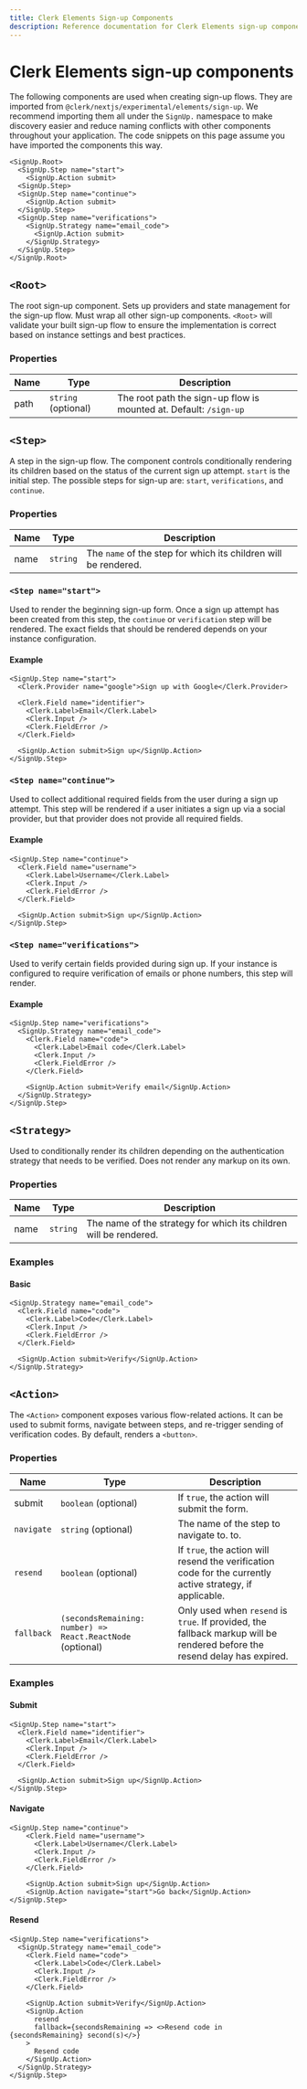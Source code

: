 ```yaml
---
title: Clerk Elements Sign-up Components
description: Reference documentation for Clerk Elements sign-up components.
---
```


# Clerk Elements sign-up components

The following components are used when creating sign-up flows. They are imported from `@clerk/nextjs/experimental/elements/sign-up`. We recommend importing them all under the `SignUp.` namespace to make discovery easier and reduce naming conflicts with other components throughout your application. The code snippets on this page assume you have imported the components this way.

```tsx filename="Anatomy"
<SignUp.Root>
  <SignUp.Step name="start">
    <SignUp.Action submit>
  <SignUp.Step>
  <SignUp.Step name="continue">
    <SignUp.Action submit>
  </SignUp.Step>
  <SignUp.Step name="verifications">
    <SignUp.Strategy name="email_code">
      <SignUp.Action submit>
    </SignUp.Strategy>
  </SignUp.Step>
</SignUp.Root>
```

## `<Root>`

The root sign-up component. Sets up providers and state management for the sign-up flow. Must wrap all other sign-up components. `<Root>` will validate your built sign-up flow to ensure the implementation is correct based on instance settings and best practices.

### Properties

| Name | Type                | Description                                                       |
| ---- | ------------------- | ----------------------------------------------------------------- |
| path | `string` (optional) | The root path the sign-up flow is mounted at. Default: `/sign-up` |

## `<Step>`

A step in the sign-up flow. The component controls conditionally rendering its children based on the status of the current sign up attempt. `start` is the initial step. The possible steps for sign-up are: `start`, `verifications`, and `continue`.

### Properties

| Name | Type     | Description                                                     |
| ---- | -------- | --------------------------------------------------------------- |
| name | `string` | The `name` of the step for which its children will be rendered. |

### `<Step name="start">`

Used to render the beginning sign-up form. Once a sign up attempt has been created from this step, the `continue` or `verification` step will be rendered. The exact fields that should be rendered depends on your instance configuration.

#### Example

```tsx
<SignUp.Step name="start">
  <Clerk.Provider name="google">Sign up with Google</Clerk.Provider>

  <Clerk.Field name="identifier">
    <Clerk.Label>Email</Clerk.Label>
    <Clerk.Input />
    <Clerk.FieldError />
  </Clerk.Field>

  <SignUp.Action submit>Sign up</SignUp.Action>
</SignUp.Step>
```

### `<Step name="continue">`

Used to collect additional required fields from the user during a sign up attempt. This step will be rendered if a user initiates a sign up via a social provider, but that provider does not provide all required fields.

#### Example

```tsx
<SignUp.Step name="continue">
  <Clerk.Field name="username">
    <Clerk.Label>Username</Clerk.Label>
    <Clerk.Input />
    <Clerk.FieldError />
  </Clerk.Field>

  <SignUp.Action submit>Sign up</SignUp.Action>
</SignUp.Step>
```

### `<Step name="verifications">`

Used to verify certain fields provided during sign up. If your instance is configured to require verification of emails or phone numbers, this step will render.

#### Example

```tsx
<SignUp.Step name="verifications">
  <SignUp.Strategy name="email_code">
    <Clerk.Field name="code">
      <Clerk.Label>Email code</Clerk.Label>
      <Clerk.Input />
      <Clerk.FieldError />
    </Clerk.Field>

    <SignUp.Action submit>Verify email</SignUp.Action>
  </SignUp.Strategy>
</SignUp.Step>
```

## `<Strategy>`

Used to conditionally render its children depending on the authentication strategy that needs to be verified. Does not render any markup on its own.

### Properties

| Name | Type     | Description                                                       |
| ---- | -------- | ----------------------------------------------------------------- |
| name | `string` | The name of the strategy for which its children will be rendered. |

### Examples

#### Basic

```tsx
<SignUp.Strategy name="email_code">
  <Clerk.Field name="code">
    <Clerk.Label>Code</Clerk.Label>
    <Clerk.Input />
    <Clerk.FieldError />
  </Clerk.Field>

  <SignUp.Action submit>Verify</SignUp.Action>
</SignUp.Strategy>
```

## `<Action>`

The `<Action>` component exposes various flow-related actions. It can be used to submit forms, navigate between steps, and re-trigger sending of verification codes. By default, renders a `<button>`.

### Properties

| Name       | Type                 | Description                                                                                               |
| ---------- | -------------------- | --------------------------------------------------------------------------------------------------------- |
| submit     | `boolean` (optional) | If `true`, the action will submit the form.                                                               |
| `navigate` | `string` (optional)  | The name of the step to navigate to. to.                                                                      |
| `resend`   | `boolean` (optional) | If `true`, the action will resend the verification code for the currently active strategy, if applicable. |
| `fallback` | `(secondsRemaining: number) => React.ReactNode` (optional) | Only used when `resend` is `true`. If provided, the fallback markup will be rendered before the resend delay has expired. |

### Examples

#### Submit

```tsx {8}
<SignUp.Step name="start">
  <Clerk.Field name="identifier">
    <Clerk.Label>Email</Clerk.Label>
    <Clerk.Input />
    <Clerk.FieldError />
  </Clerk.Field>

  <SignUp.Action submit>Sign up</SignUp.Action>
</SignUp.Step>
```

#### Navigate

```tsx {9}
<SignUp.Step name="continue">
    <Clerk.Field name="username">
      <Clerk.Label>Username</Clerk.Label>
      <Clerk.Input />
      <Clerk.FieldError />
    </Clerk.Field>

    <SignUp.Action submit>Sign up</SignUp.Action>
    <SignUp.Action navigate="start">Go back</SignUp.Action>
</SignUp.Step>
```

#### Resend

```tsx {10-15}
<SignUp.Step name="verifications">
  <SignUp.Strategy name="email_code">
    <Clerk.Field name="code">
      <Clerk.Label>Code</Clerk.Label>
      <Clerk.Input />
      <Clerk.FieldError />
    </Clerk.Field>

    <SignUp.Action submit>Verify</SignUp.Action>
    <SignUp.Action
      resend
      fallback={secondsRemaining => <>Resend code in {secondsRemaining} second(s)</>}
    >
      Resend code
    </SignUp.Action>
  </SignUp.Strategy>
</SignUp.Step>
```
